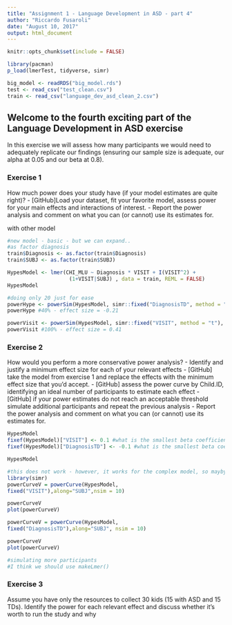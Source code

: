```yaml
---
title: "Assignment 1 - Language Development in ASD - part 4"
author: "Riccardo Fusaroli"
date: "August 10, 2017"
output: html_document
---
```


```r
knitr::opts_chunk$set(include = FALSE)

library(pacman)
p_load(lmerTest, tidyverse, simr)

big_model <- readRDS("big_model.rds")
test <- read_csv("test_clean.csv")
train <- read_csv("language_dev_asd_clean_2.csv")
```


## Welcome to the fourth exciting part of the Language Development in ASD exercise

In this exercise we will assess how many participants we would need to adequately replicate our findings (ensuring our sample size is adequate, our alpha at 0.05 and our beta at 0.8).

### Exercise 1

How much power does your study have (if your model estimates are quite right)?
- [GitHub]Load your dataset, fit your favorite model, assess power for your main effects and interactions of interest.
- Report the power analysis and comment on what you can (or cannot) use its estimates for.

with other model 

```r
#new model - basic - but we can expand..
#as factor diagnosis
train$Diagnosis <- as.factor(train$Diagnosis)
train$SUBJ <- as.factor(train$SUBJ)

HypesModel <- lmer(CHI_MLU ~ Diagnosis * VISIT + I(VISIT^2) +
                    (1+VISIT|SUBJ) , data = train, REML = FALSE)
HypesModel

#doing only 20 just for ease 
powerHype <- powerSim(HypesModel, simr::fixed("DiagnosisTD", method = "t"), nsim = 20)
powerHype #40% - effect size = -0.21

powerVisit <- powerSim(HypesModel, simr::fixed("VISIT", method = "t"), nsim = 20)
powerVisit #100% - effect size = 0.41
```


### Exercise 2

How would you perform a more conservative power analysis?
- Identify and justify a minimum effect size for each of your relevant effects
- [GitHub] take the model from exercise 1 and replace the effects with the minimum effect size that you'd accept.
- [GitHub] assess the power curve by Child.ID, identifying an ideal number of participants to estimate each effect
- [GitHub] if your power estimates do not reach an acceptable threshold simulate additional participants and repeat the previous analysis
- Report the power analysis and comment on what you can (or cannot) use its estimates for.

```r
HypesModel
fixef(HypesModel)["VISIT"] <- 0.1 #what is the smallest beta coefficient that would be interesting
fixef(HypesModel)["DiagnosisTD"] <- -0.1 #what is the smallest beta coefficient that would be int.

HypesModel

#this does not work - however, it works for the complex model, so mayby I did something strange. 
library(simr)
powerCurveV = powerCurve(HypesModel,
fixed("VISIT"),along="SUBJ",nsim = 10)

powerCurveV 
plot(powerCurveV)

powerCurveV = powerCurve(HypesModel,
fixed("DiagnosisTD"),along="SUBJ", nsim = 10)

powerCurveV 
plot(powerCurveV)

#simulating more participants 
#I think we should use makeLmer()

```


### Exercise 3

Assume you have only the resources to collect 30 kids (15 with ASD and 15 TDs). Identify the power for each relevant effect and discuss whether it's worth to run the study and why
